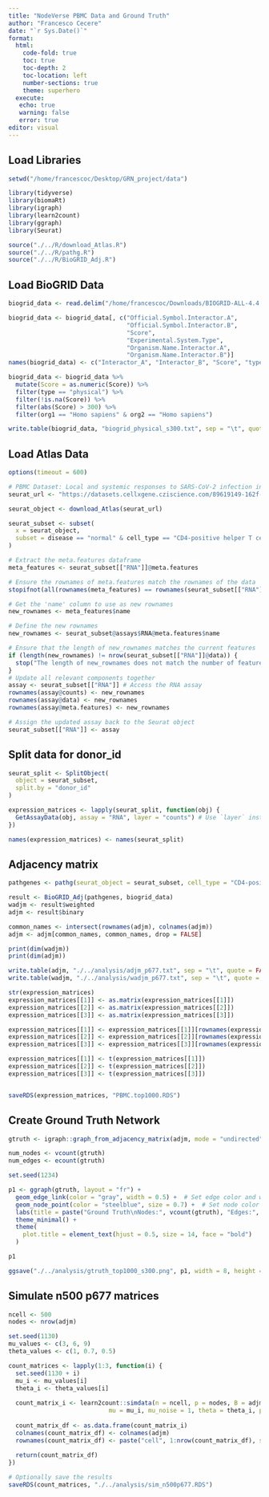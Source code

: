 ```yaml
---
title: "NodeVerse PBMC Data and Ground Truth"
author: "Francesco Cecere"
date: "`r Sys.Date()`"
format: 
  html:
    code-fold: true
    toc: true
    toc-depth: 2
    toc-location: left
    number-sections: true
    theme: superhero
  execute:
   echo: true
   warning: false
   error: true
editor: visual
---
```


## Load Libraries

```r
setwd("/home/francescoc/Desktop/GRN_project/data")

library(tidyverse)
library(biomaRt)
library(igraph)
library(learn2count)
library(ggraph)
library(Seurat)

source("./../R/download_Atlas.R")
source("./../R/pathg.R")
source("./../R/BioGRID_Adj.R")
```

## Load BioGRID Data

```r
biogrid_data <- read.delim("/home/francescoc/Downloads/BIOGRID-ALL-4.4.241.tab3.txt", header = TRUE, stringsAsFactors = FALSE)

biogrid_data <- biogrid_data[, c("Official.Symbol.Interactor.A", 
                                 "Official.Symbol.Interactor.B", 
                                 "Score",
                                 "Experimental.System.Type",
                                 "Organism.Name.Interactor.A",
                                 "Organism.Name.Interactor.B")]
names(biogrid_data) <- c("Interactor_A", "Interactor_B", "Score", "type", "org1", "org2")

biogrid_data <- biogrid_data %>%
  mutate(Score = as.numeric(Score)) %>%
  filter(type == "physical") %>%       
  filter(!is.na(Score)) %>%            
  filter(abs(Score) > 300) %>%
  filter(org1 == "Homo sapiens" & org2 == "Homo sapiens")

write.table(biogrid_data, "biogrid_physical_s300.txt", sep = "\t", quote = FALSE, col.names = TRUE, row.names = TRUE)
```

## Load Atlas Data

```r
options(timeout = 600)

# PBMC Dataset: Local and systemic responses to SARS-CoV-2 infection in children and adults
seurat_url <- "https://datasets.cellxgene.cziscience.com/89619149-162f-4839-8e97-24735924417c.rds"

seurat_object <- download_Atlas(seurat_url)

seurat_subset <- subset(
  x = seurat_object,
  subset = disease == "normal" & cell_type == "CD4-positive helper T cell" & donor_id %in% c("AN6", "AN9", "NP18")
)

```

```r
# Extract the meta.features dataframe
meta_features <- seurat_subset[["RNA"]]@meta.features

# Ensure the rownames of meta.features match the rownames of the data
stopifnot(all(rownames(meta_features) == rownames(seurat_subset[["RNA"]]@data)))

# Get the 'name' column to use as new rownames
new_rownames <- meta_features$name

# Define the new rownames
new_rownames <- seurat_subset@assays$RNA@meta.features$name

# Ensure that the length of new_rownames matches the current features
if (length(new_rownames) != nrow(seurat_subset[["RNA"]]@data)) {
  stop("The length of new_rownames does not match the number of features.")
}
# Update all relevant components together
assay <- seurat_subset[["RNA"]] # Access the RNA assay
rownames(assay@counts) <- new_rownames
rownames(assay@data) <- new_rownames
rownames(assay@meta.features) <- new_rownames

# Assign the updated assay back to the Seurat object
seurat_subset[["RNA"]] <- assay

```

## Split data for donor_id

```r
seurat_split <- SplitObject(
  object = seurat_subset,
  split.by = "donor_id"
)

expression_matrices <- lapply(seurat_split, function(obj) {
  GetAssayData(obj, assay = "RNA", layer = "counts") # Use `layer` instead of `slot`
})

names(expression_matrices) <- names(seurat_split)


```

## Adjacency matrix

```r

pathgenes <- pathg(seurat_object = seurat_subset, cell_type = "CD4-positive helper T cell", top_n = 1000)

result <- BioGRID_Adj(pathgenes, biogrid_data)
wadjm <- result$weighted
adjm <- result$binary

common_names <- intersect(rownames(adjm), colnames(adjm))
adjm <- adjm[common_names, common_names, drop = FALSE]

print(dim(wadjm))
print(dim(adjm))

write.table(adjm, "./../analysis/adjm_p677.txt", sep = "\t", quote = FALSE, col.names = TRUE, row.names = TRUE)
write.table(wadjm, "./../analysis/wadjm_p677.txt", sep = "\t", quote = FALSE, col.names = TRUE, row.names = TRUE)

```

```r
str(expression_matrices)
expression_matrices[[1]] <- as.matrix(expression_matrices[[1]])
expression_matrices[[2]] <- as.matrix(expression_matrices[[2]])
expression_matrices[[3]] <- as.matrix(expression_matrices[[3]])

expression_matrices[[1]] <- expression_matrices[[1]][rownames(expression_matrices[[1]]) %in% pathgenes, ]
expression_matrices[[2]] <- expression_matrices[[2]][rownames(expression_matrices[[2]]) %in% pathgenes, ]
expression_matrices[[3]] <- expression_matrices[[3]][rownames(expression_matrices[[3]]) %in% pathgenes, ]

expression_matrices[[1]] <- t(expression_matrices[[1]])
expression_matrices[[2]] <- t(expression_matrices[[2]])
expression_matrices[[3]] <- t(expression_matrices[[3]])


saveRDS(expression_matrices, "PBMC.top1000.RDS")

```

## Create Ground Truth Network

```r
gtruth <- igraph::graph_from_adjacency_matrix(adjm, mode = "undirected", diag = FALSE)

num_nodes <- vcount(gtruth)
num_edges <- ecount(gtruth)

set.seed(1234)

p1 <- ggraph(gtruth, layout = "fr") + 
  geom_edge_link(color = "gray", width = 0.5) +  # Set edge color and width
  geom_node_point(color = "steelblue", size = 0.7) +  # Set node color and size
  labs(title = paste("Ground Truth\nNodes:", vcount(gtruth), "Edges:", ecount(gtruth))) +
  theme_minimal() +
  theme(
    plot.title = element_text(hjust = 0.5, size = 14, face = "bold")
  )

p1

ggsave("./../analysis/gtruth_top1000_s300.png", p1, width = 8, height = 6, dpi = 300, bg = "white")
```

## Simulate n500 p677 matrices

```r
ncell <- 500
nodes <- nrow(adjm)

set.seed(1130)
mu_values <- c(3, 6, 9)
theta_values <- c(1, 0.7, 0.5)

count_matrices <- lapply(1:3, function(i) {
  set.seed(1130 + i)
  mu_i <- mu_values[i]
  theta_i <- theta_values[i]
  
  count_matrix_i <- learn2count::simdata(n = ncell, p = nodes, B = adjm, family = "ZINB", 
                            mu = mu_i, mu_noise = 1, theta = theta_i, pi = 0.2)
  
  count_matrix_df <- as.data.frame(count_matrix_i)
  colnames(count_matrix_df) <- colnames(adjm)
  rownames(count_matrix_df) <- paste("cell", 1:nrow(count_matrix_df), sep = "")
  
  return(count_matrix_df)
})

# Optionally save the results
saveRDS(count_matrices, "./../analysis/sim_n500p677.RDS")

```
